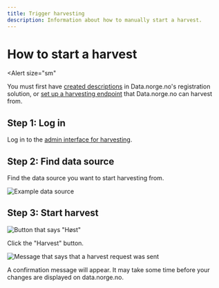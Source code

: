 ```yaml
---
title: Trigger harvesting
description: Information about how to manually start a harvest.
---
```


# How to start a harvest

<Alert
    size="sm"
>
You must first have [created descriptions](/docs/sharing-data/publishing-data-descriptions/2-creating-descriptions-registration) in Data.norge.no's registration solution, or [set up a harvesting endpoint](/docs/sharing-data/publishing-data-descriptions/3-publishing-descriptions) that Data.norge.no can harvest from.
</Alert>

## Step 1: Log in

Log in to the [admin interface for harvesting](https://admin.fellesdatakatalog.digdir.no/data-sources).

## Step 2: Find data source

Find the data source you want to start harvesting from.

![Example data source](https://cms.fellesdatakatalog.digdir.no/uploads/data_source_entry_d25303217f.png)

## Step 3: Start harvest

![Button that says "Høst"](https://cms.fellesdatakatalog.digdir.no/uploads/harvesting_harvest_button_d1e18ff981.png)

Click the "Harvest" button.

![Message that says that a harvest request was sent](https://cms.fellesdatakatalog.digdir.no/uploads/harvesting_harvest_request_sent_8f75b28d4a.png)

A confirmation message will appear. It may take some time before your changes are displayed on data.norge.no.
